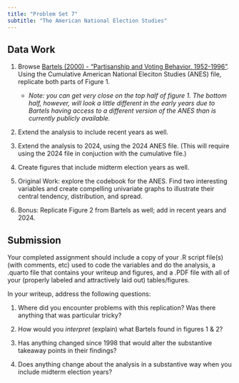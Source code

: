 ```yaml
---
title: "Problem Set 7"
subtitle: "The American National Election Studies"
---
```


## Data Work
1. Browse [Bartels (2000) - “Partisanship and Voting Behavior, 1952-1996”](https://www.jstor.org/stable/2669291). Using the Cumulative American National Eleciton Studies (ANES) file, replicate both parts of Figure 1.  

    - *Note: you can get very close on the top half of figure 1.  The bottom half, however, will look a little different in the early years due to Bartels having access to a different version of the ANES than is currently publicly available.*

2. Extend the analysis to include recent years as well.

3. Extend the analysis to 2024, using the 2024 ANES file.  (This will require using the 2024 file in conjuction with the cumulative file.)

3. Create figures that include midterm election years as well.

2. Original Work: explore the codebook for the ANES.  Find two interesting variables and create compelling univariate graphs to illustrate their central tendency, distribution, and spread.

6. Bonus: Replicate Figure 2 from Bartels as well; add in recent years and 2024.

## Submission

Your completed assignment should include a copy of your .R script file(s) (with comments, etc) used to code the variables and do the analysis, a .quarto file that contains your writeup and figures, and a .PDF file with all of your (properly labeled and attractively laid out) tables/figures.

In your writeup, address the following questions:

1. Where did you encounter problems with this replication?  Was there anything that was particular tricky?

2. How would you *interpret* (explain) what Bartels found in figures 1 & 2?  

3. Has anything changed since 1998 that would alter the substantive takeaway points in their findings?

4. Does anything change about the analysis in a substantive way when you include midterm election years?